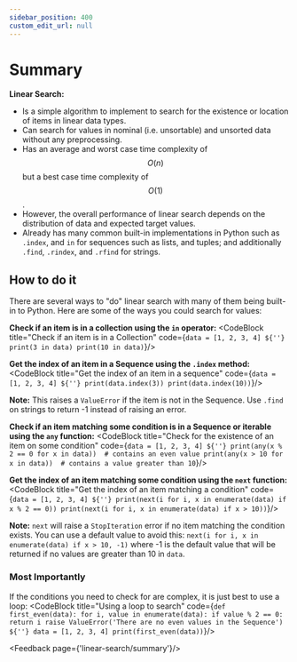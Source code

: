```yaml
---
sidebar_position: 400
custom_edit_url: null
---
```



# Summary
**Linear Search:**
- Is a simple algorithm to implement to search for the existence or location of items in linear data types.
- Can search for values in nominal (i.e. unsortable) and unsorted data without any preprocessing.
- Has an average and worst case time complexity of $$O(n)$$ but a best case time complexity of $$O(1)$$.
- However, the overall performance of linear search depends on the distribution of data and expected target values.
- Already has many common built-in implementations in Python such as `.index`, and `in` for sequences such as lists, and tuples; and additionally `.find`, `.rindex`, and `.rfind` for strings.

## How to do it
There are several ways to "do" linear search with many of them being built-in to Python.
Here are some of the ways you could search for values:

**Check if an item is in a collection using the `in` operator:**
<CodeBlock title="Check if an item is in a Collection"
code={`
data = [1, 2, 3, 4]
${''}
print(3 in data)
print(10 in data)
`}/>

**Get the index of an item in a Sequence using the `.index` method:**
<CodeBlock title="Get the index of an item in a sequence"
           code={`
data = [1, 2, 3, 4]
${''}
print(data.index(3))
print(data.index(10))
`}/>

**Note:** This raises a `ValueError` if the item is not in the Sequence.
Use `.find` on strings to return -1 instead of raising an error.

**Check if an item matching some condition is in a Sequence or iterable using the `any` function:**
<CodeBlock title="Check for the existence of an item on some condition"
code={`
data = [1, 2, 3, 4]
${''}
print(any(x % 2 == 0 for x in data))  # contains an even value
print(any(x > 10 for x in data))  # contains a value greater than 10
`}/>

**Get the index of an item matching some condition using the `next` function:**
<CodeBlock title="Get the index of an item matching a condition"
code={`
data = [1, 2, 3, 4]
${''}
print(next(i for i, x in enumerate(data) if x % 2 == 0))
print(next(i for i, x in enumerate(data) if x > 10))
`}/>

**Note:** `next` will raise a `StopIteration` error if no item matching the condition exists.
You can use a default value to avoid this: `next(i for i, x in enumerate(data) if x > 10, -1)` where -1 is the default value that will be returned if no values are greater than 10 in `data`.

### Most Importantly
If the conditions you need to check for are complex, it is just best to use a loop:
<CodeBlock title="Using a loop to search"
code={`
def first_even(data):
    for i, value in enumerate(data):
        if value % 2 == 0:
            return i
    raise ValueError('There are no even values in the Sequence')
${''}
data = [1, 2, 3, 4]
print(first_even(data))
`}/>


<Feedback page={'linear-search/summary'}/>
